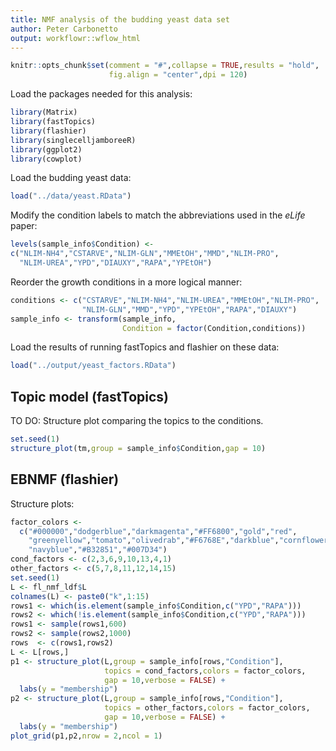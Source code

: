 ```yaml
---
title: NMF analysis of the budding yeast data set
author: Peter Carbonetto
output: workflowr::wflow_html
---
```


```r
knitr::opts_chunk$set(comment = "#",collapse = TRUE,results = "hold",
                      fig.align = "center",dpi = 120)
```

Load the packages needed for this analysis:

```r
library(Matrix)
library(fastTopics)
library(flashier)
library(singlecelljamboreeR)
library(ggplot2)
library(cowplot)
```

Load the budding yeast data:

```r
load("../data/yeast.RData")
```

Modify the condition labels to match the abbreviations used in the
*eLife* paper:

```r
levels(sample_info$Condition) <-
c("NLIM-NH4","CSTARVE","NLIM-GLN","MMEtOH","MMD","NLIM-PRO",
  "NLIM-UREA","YPD","DIAUXY","RAPA","YPEtOH")
```

Reorder the growth conditions in a more logical manner:

```r
conditions <- c("CSTARVE","NLIM-NH4","NLIM-UREA","MMEtOH","NLIM-PRO",
                "NLIM-GLN","MMD","YPD","YPEtOH","RAPA","DIAUXY")
sample_info <- transform(sample_info,
                         Condition = factor(Condition,conditions))
```

Load the results of running fastTopics and flashier on these data:

```r
load("../output/yeast_factors.RData")
```

## Topic model (fastTopics)

TO DO: Structure plot comparing the topics to the conditions.

```r
set.seed(1)
structure_plot(tm,group = sample_info$Condition,gap = 10)
```

## EBNMF (flashier)

Structure plots:

```r
factor_colors <-
  c("#000000","dodgerblue","darkmagenta","#FF6800","gold","red",
    "greenyellow","tomato","olivedrab","#F6768E","darkblue","cornflowerblue",
    "navyblue","#B32851","#007D34")
cond_factors <- c(2,3,6,9,10,13,4,1)
other_factors <- c(5,7,8,11,12,14,15)
set.seed(1)
L <- fl_nmf_ldf$L
colnames(L) <- paste0("k",1:15)
rows1 <- which(is.element(sample_info$Condition,c("YPD","RAPA")))
rows2 <- which(!is.element(sample_info$Condition,c("YPD","RAPA")))
rows1 <- sample(rows1,600)
rows2 <- sample(rows2,1000)
rows  <- c(rows1,rows2)
L <- L[rows,]
p1 <- structure_plot(L,group = sample_info[rows,"Condition"],
                     topics = cond_factors,colors = factor_colors,
					 gap = 10,verbose = FALSE) +
  labs(y = "membership")					 
p2 <- structure_plot(L,group = sample_info[rows,"Condition"],
                     topics = other_factors,colors = factor_colors,
					 gap = 10,verbose = FALSE) +
  labs(y = "membership")					 
plot_grid(p1,p2,nrow = 2,ncol = 1)
```
